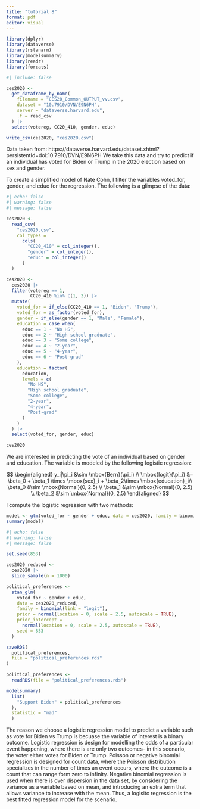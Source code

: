 ```yaml
---
title: "tutorial 8"
format: pdf
editor: visual
---
```


```r
library(dplyr)
library(dataverse)
library(rstanarm)
library(modelsummary)
library(readr)
library(forcats)
```


```r
#| include: false

ces2020 <-
  get_dataframe_by_name(
    filename = "CES20_Common_OUTPUT_vv.csv",
    dataset = "10.7910/DVN/E9N6PH",
    server = "dataverse.harvard.edu",
    .f = read_csv
  ) |>
  select(votereg, CC20_410, gender, educ)

write_csv(ces2020, "ces2020.csv")

```
Data taken from: https://dataverse.harvard.edu/dataset.xhtml?persistentId=doi:10.7910/DVN/E9N6PH
We take this data and try to predict if an individual has voted for Biden or Trump in the 2020 election based on sex and gender. 

To create a simplified model of Nate Cohn, I filter the variables voted_for, gender, and educ for the regression. The following is a glimpse of the data: 

```r
#| echo: false
#| warning: false
#| message: false

ces2020 <-
  read_csv(
    "ces2020.csv",
    col_types =
      cols(
        "CC20_410" = col_integer(),
        "gender" = col_integer(), 
        "educ" = col_integer()
      )
  )

ces2020 <-
  ces2020 |>
  filter(votereg == 1,
         CC20_410 %in% c(1, 2)) |>
  mutate(
    voted_for = if_else(CC20_410 == 1, "Biden", "Trump"),
    voted_for = as_factor(voted_for),
    gender = if_else(gender == 1, "Male", "Female"),
    education = case_when(
      educ == 1 ~ "No HS",
      educ == 2 ~ "High school graduate",
      educ == 3 ~ "Some college",
      educ == 4 ~ "2-year",
      educ == 5 ~ "4-year",
      educ == 6 ~ "Post-grad"
    ),
    education = factor(
      education,
      levels = c(
        "No HS",
        "High school graduate",
        "Some college",
        "2-year",
        "4-year",
        "Post-grad"
      )
    )
  ) |>
  select(voted_for, gender, educ)

ces2020

```


We are interested in predicting the vote of an individual based on gender and education. 
The variable is modeled by the following logistic regression: 

$$
\begin{aligned} 
y_i|\pi_i  &\sim \mbox{Bern}(\pi_i) \\
\mbox{logit}(\pi_i) &= \beta_0 + \beta_1 \times \mbox{sex}_i + \beta_2\times \mbox{education}_i\\
\beta_0 &\sim \mbox{Normal}(0, 2.5) \\
\beta_1 &\sim \mbox{Normal}(0, 2.5) \\
\beta_2 &\sim \mbox{Normal}(0, 2.5)
\end{aligned}
$$

I compute the logistic regression with two methods:

```r
model <- glm(voted_for ~ gender + educ, data = ces2020, family = binomial)
summary(model)
```

```r
#| echo: false
#| warning: false
#| message: false

set.seed(853)

ces2020_reduced <- 
  ces2020 |> 
  slice_sample(n = 1000)

political_preferences <-
  stan_glm(
    voted_for ~ gender + educ,
    data = ces2020_reduced,
    family = binomial(link = "logit"),
    prior = normal(location = 0, scale = 2.5, autoscale = TRUE),
    prior_intercept = 
      normal(location = 0, scale = 2.5, autoscale = TRUE),
    seed = 853
  )

saveRDS(
  political_preferences,
  file = "political_preferences.rds"
)

political_preferences <-
  readRDS(file = "political_preferences.rds")

modelsummary(
  list(
    "Support Biden" = political_preferences
  ),
  statistic = "mad"
  )
```


The reason we choose a logistic regression model to predict a variable such as vote for Biden vs Trump is becuase the variable of interest is a binary outcome. Logistic regression is design for modelling the odds of a particular event happening, where there is are only two outcomes-- in this scenario, the voter either votes for Biden or Trump. Poisson or negative binomial regression is designed for count data, where the Poisson distribution specializes in the number of times an event occurs, where the outcome is a count that can range form zero to infinity. Negative binomial regression is used when there is over dispersion in the data set, by considering the variance as a variable based on mean, and introducing an extra term that allows variance to increase with the mean. Thus, a logisitc regression is the best fitted regression model for the scenario.




